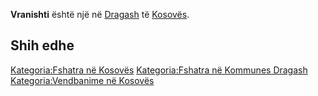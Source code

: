 {{Fshat në 
 | Emri                = Vranishti
 | EmriAlt                = 
 | NAME_SHORT_FORM=      
 | NAME_GENERIC=      
 | NAME_SORT_NAME_RO=      VRANISHTI
 | FULL_NAME_RO = Vranishti
 | FULL_NAME_ND_RO=Vranishti
 | SORT_NAME_RG=VRANISHTI
 | FULL_NAME_RG=Vranishti
 | FULL_NAME_ND_RG=Vranishti
 | SRP_NAME_SHORT_FORM=      
 | SRP_NAME_GENERIC=      
 | SRP_NAME_SORT_NAME_RO=      
 | SRP_FULL_NAME_RO = 
 | SRP_FULL_NAME_ND_RO=
 | SRP_SORT_NAME_RG=
 | SRP_FULL_NAME_RG=
 | SRP_FULL_NAME_ND_RG=
 | Emri (Rasa dhanore) = 
 | Figura              = 
 | Shteti              = Kosovo
 | Komuna              = Dragash
 | Kodi postar         = 
 | Sipërfaqja          = 

 | Popullsia           = 

 | Regj. i popullsisë  = 
 | Dend. e popullsisë  = 
 | Faqja zyrtare       = 
 <!--- Koordinatat ----> 
 | Gjerësia            = 42.043889
 | Gjatësia            = 20.63
 | Lartësia            = 
}}
'''Vranishti''' është një [[]] në [[Dragash]] të [[Kosovës]].

<!-- == Gjeografia == -->
<!-- == Historia == -->
<!-- == Demografia == -->
== Shih edhe ==
{{Komuna Dragash}}
{{Kosovo-Administrata-Cung}}

[[Kategoria:Fshatra në Kosovës]]
[[Kategoria:Fshatra në Kommunes Dragash]]
[[Kategoria:Vendbanime në Kosovës]]